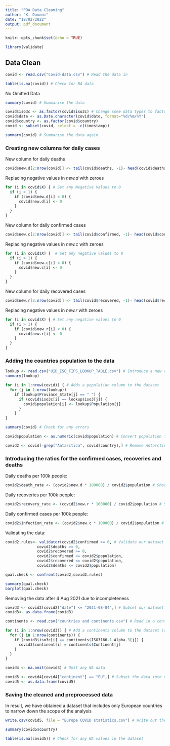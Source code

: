 ---
title: "PDA Data Cleaning"
author: "K. Dumani"
date: "18/02/2022"
output: pdf_document
---

```{r setup, include=FALSE}
knitr::opts_chunk$set(echo = TRUE)
```

```{r}
library(validate)
```

## Data Clean
```{r}
covid <- read.csv("Covid-data.csv") # Read the data in
```

```{r}
table(is.na(covid)) # Check for NA data
```
No Omitted Data

```{r}
summary(covid) # Summarise the data 
```

```{r}
covid$iso3c <- as.factor(covid$iso3c) # Change some data types to factors and remove meaningless columns
covid$date <- as.Date.character(covid$date, format="%d/%m/%Y")
covid$country <- as.factor(covid$country)
covid <- subset(covid, select = -c(timestamp))
```


```{r}
summary(covid) # Summarise the data again
```
### Creating new columns for daily cases 

New column for daily deaths
```{r}
covid$new.d[2:nrow(covid)] <- tail(covid$deaths, -1)- head(covid$deaths, -1) # Create a new daily death count column

```


Replacing negative values in *new.d* with zeroes
```{r}
for (i in covid$X) { # Set any Negative Values to 0
  if (i > 1) {  
    if (covid$new.d[i] < 0) {
      covid$new.d[i] <- 0
    }
  }
}
```


New column for daily confirmed cases
```{r}
covid$new.c[2:nrow(covid)] <- tail(covid$confirmed, -1)- head(covid$confirmed, -1) # Create a new daily confirmed cases count column
```


Replacing negative values in *new.c* with zeroes
```{r}
for (i in covid$X) {  # Set any negative values to 0
  if (i > 1) {  
    if (covid$new.c[i] < 0) {
      covid$new.c[i] <- 0
    }
  }
}
```


New column for daily recovered cases
```{r}
covid$new.r[2:nrow(covid)] <- tail(covid$recovered, -1)- head(covid$recovered, -1) # Create a new daily recovered cases count column
```


Replacing negative values in *new.r* with zeroes
```{r}
for (i in covid$X) { # Set any negative values to 0
  if (i > 1) {  
    if (covid$new.r[i] < 0) {
      covid$new.r[i] <- 0
    }
  }
}
```


### Adding the countries population to the data
```{r}
lookup <- read.csv("UID_ISO_FIPS_LOOKUP_TABLE.csv") # Introduce a new csv file to add population
summary(lookup)
```

```{r}
for (i in 1:nrow(covid)) { # Adds a population column to the dataset
  for (j in 1:nrow(lookup))
    if (lookup$Province_State[j] == " ") {
      if (covid$iso3c[i] == lookup$iso3[j]) {
        covid$population[i] <- lookup$Population[j]
      }
    }
}
```

```{r}
summary(covid) # Check for any errors
```

```{r}
covid$population <- as.numeric(covid$population) # Convert population from a character to a numeric type
```

```{r}
covid2 <- covid[-grep("Antarctica", covid$country),] # Remove Antarctica from the dataset, due to missing population values and possible outliers that could mess up the model 
```

### Introducing the ratios for the confirmed cases, recoveries and deaths

Daily deaths per 100k people:
```{r}
covid2$death_rate <- (covid2$new.d * 100000) / covid2$population # Shows us the deaths per 100k people in each country per day
```

Daily recoveries per 100k people:
```{r}
covid2$recovery_rate <- (covid2$new.r * 100000) / covid2$population # Shows us the amount recovered per 100k people per day
```

Daily confirmed cases per 100k people:
```{r}
covid2$infection_rate <- (covid2$new.c * 100000) / covid2$population # Shows us the amount of infected people per 100k per day
```


Validating the data:
```{r}
covid2.rules<- validator(covid2$confirmed >= 0, # Validate our dataset
              covid2$deaths >= 0,
              covid2$recovered >= 0,
              covid2$confirmed <= covid2$population,
              covid2$recovered <= covid2$population,
              covid2$deaths <= covid2$population)

qual.check <- confront(covid2,covid2.rules)

summary(qual.check)
barplot(qual.check)
```

Removing the data after 4 Aug 2021 due to incompleteness
```{r}
covid3 <- covid2[covid2["date"] <= "2021-08-04",] # Subset our dataset to remove dates after 4th August 2021
covid3<- as.data.frame(covid3)
```

```{r}
continents <- read.csv("countries and continents.csv") # Read in a continents csv file
```

```{r}
for (i in 1:nrow(covid3)) { # Add a continents column to the dataset (will come up with an error when it gets to North American continents due to the 'NA' abbreviation, but it still works)
  for (j in 1:nrow(continents)) {
    if (covid3$iso3c[i] == continents$ISO3166.1.Alpha.3[j]) {
      covid3$continent[i] = continents$Continent[j]
    }
  }
}

```

```{r}
covid4 <- na.omit(covid3) # Omit any NA data
```


```{r}
covid5 <- covid4[covid4["continent"] == "EU",] # Subset the data into only European countries
covid5 <- as.data.frame(covid5)
```


### Saving the cleaned and preprocessed data
In result, we have obtained a dataset that includes only European countries to narrow down the scope of the analysis
```{r}
write.csv(covid5, file = "Europe COVID statistics.csv") # Write out the final dataset as a csv
```

```{r}
summary(covid5$country)
```


```{r}
table(is.na(covid5)) # Check for any NA values in the dataset
```



